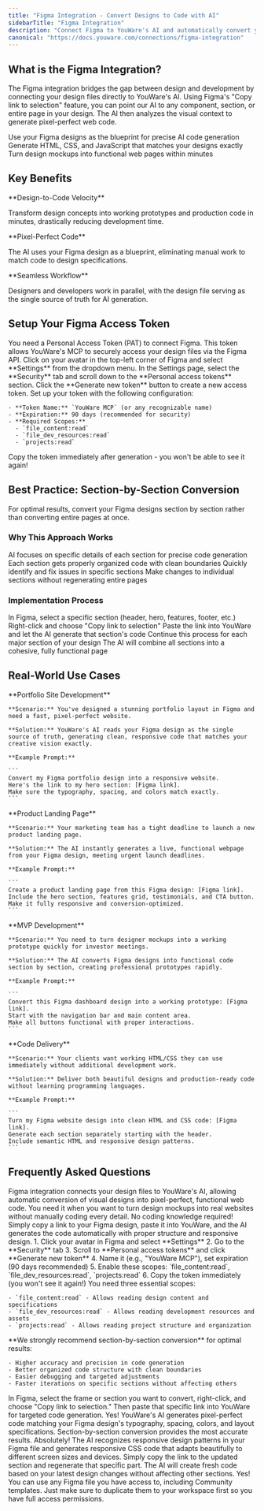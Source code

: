 ```yaml
---
title: "Figma Integration - Convert Designs to Code with AI"
sidebarTitle: "Figma Integration"
description: "Connect Figma to YouWare's AI and automatically convert your designs into pixel-perfect, responsive web code. Complete setup guide and best practices."
canonical: "https://docs.youware.com/connections/figma-integration"
---
```


## What is the Figma Integration?

The Figma integration bridges the gap between design and development by connecting your design files directly to YouWare's AI. Using Figma's "Copy link to selection" feature, you can point our AI to any component, section, or entire page in your design. The AI then analyzes the visual context to generate pixel-perfect web code.

<CardGroup cols={3}>
  <Card title="Design-First Approach" icon="brush">
    Use your Figma designs as the blueprint for precise AI code generation
  </Card>
  <Card title="Pixel-Perfect Output" icon="square">
    Generate HTML, CSS, and JavaScript that matches your designs exactly
  </Card>
  <Card title="Instant Conversion" icon="zap">
    Turn design mockups into functional web pages within minutes
  </Card>
</CardGroup>

## Key Benefits

<Card title="Accelerated Development" icon="rocket">
  **Design-to-Code Velocity**

  Transform design concepts into working prototypes and production code in minutes, drastically reducing development time.
</Card>

<Card title="Perfect Accuracy" icon="check">
  **Pixel-Perfect Code**

  The AI uses your Figma design as a blueprint, eliminating manual work to match code to design specifications.
</Card>

<Card title="Team Collaboration" icon="users">
  **Seamless Workflow**

  Designers and developers work in parallel, with the design file serving as the single source of truth for AI generation.
</Card>

## Setup Your Figma Access Token

<Warning>
  You need a Personal Access Token (PAT) to connect Figma. This token allows YouWare's MCP to securely access your design files via the Figma API.
</Warning>

<Steps>
  <Step title="Access Profile Settings">
    Click on your avatar in the top-left corner of Figma and select **Settings** from the dropdown menu.
  </Step>
  <Step title="Navigate to Security">
    In the Settings page, select the **Security** tab and scroll down to the **Personal access tokens** section.
  </Step>
  <Step title="Generate New Token">
    Click the **Generate new token** button to create a new access token.
  </Step>
  <Step title="Configure Token Settings">
    Set up your token with the following configuration:

    - **Token Name:** `YouWare MCP` (or any recognizable name)
    - **Expiration:** 90 days (recommended for security)
    - **Required Scopes:**
      - `file_content:read`
      - `file_dev_resources:read`
      - `projects:read`
  </Step>
  <Step title="Save Token Securely">
    <Note>
      Copy the token immediately after generation - you won't be able to see it again!
    </Note>
  </Step>
</Steps>

## Best Practice: Section-by-Section Conversion

<Tip>
  For optimal results, convert your Figma designs section by section rather than converting entire pages at once.
</Tip>

### Why This Approach Works

<CardGroup cols={2}>
  <Card title="Higher Accuracy" icon="star">
    AI focuses on specific details of each section for precise code generation
  </Card>
  <Card title="Better Structure" icon="box">
    Each section gets properly organized code with clean boundaries
  </Card>
  <Card title="Easier Debugging" icon="bug">
    Quickly identify and fix issues in specific sections
  </Card>
  <Card title="Faster Iterations" icon="chevrons-right">
    Make changes to individual sections without regenerating entire pages
  </Card>
</CardGroup>

### Implementation Process

<Steps>
  <Step title="Select Design Section">
    In Figma, select a specific section (header, hero, features, footer, etc.)
  </Step>
  <Step title="Copy Section Link">
    Right-click and choose "Copy link to selection"
  </Step>
  <Step title="Generate Code">
    Paste the link into YouWare and let the AI generate that section's code
  </Step>
  <Step title="Repeat for Each Section">
    Continue this process for each major section of your design
  </Step>
  <Step title="Assemble Final Page">
    The AI will combine all sections into a cohesive, fully functional page
  </Step>
</Steps>

## Real-World Use Cases

<Tabs>
  <Tab title="Pro Creator">
    **Portfolio Site Development**

    **Scenario:** You've designed a stunning portfolio layout in Figma and need a fast, pixel-perfect website.

    **Solution:** YouWare's AI reads your Figma design as the single source of truth, generating clean, responsive code that matches your creative vision exactly.

    **Example Prompt:**

    ```
    Convert my Figma portfolio design into a responsive website. 
    Here's the link to my hero section: [Figma link]. 
    Make sure the typography, spacing, and colors match exactly.
    ```
  </Tab>
  <Tab title="Small Business">
    **Product Landing Page**

    **Scenario:** Your marketing team has a tight deadline to launch a new product landing page.

    **Solution:** The AI instantly generates a live, functional webpage from your Figma design, meeting urgent launch deadlines.

    **Example Prompt:**

    ```
    Create a product landing page from this Figma design: [Figma link]. 
    Include the hero section, features grid, testimonials, and CTA button. 
    Make it fully responsive and conversion-optimized.
    ```
  </Tab>
  <Tab title="Startup Founder">
    **MVP Development**

    **Scenario:** You need to turn designer mockups into a working prototype quickly for investor meetings.

    **Solution:** The AI converts Figma designs into functional code section by section, creating professional prototypes rapidly.

    **Example Prompt:**

    ```
    Convert this Figma dashboard design into a working prototype: [Figma link]. 
    Start with the navigation bar and main content area. 
    Make all buttons functional with proper interactions.
    ```
  </Tab>
  <Tab title="Freelance Designer">
    **Code Delivery**

    **Scenario:** Your clients want working HTML/CSS they can use immediately without additional development work.

    **Solution:** Deliver both beautiful designs and production-ready code without learning programming languages.

    **Example Prompt:**

    ```
    Turn my Figma website design into clean HTML and CSS code: [Figma link]. 
    Generate each section separately starting with the header.
    Include semantic HTML and responsive design patterns.
    ```
  </Tab>
</Tabs>

## Frequently Asked Questions

<AccordionGroup>
  <Accordion title="What is Figma integration and why do I need it?">
    Figma integration connects your design files to YouWare's AI, allowing automatic conversion of visual designs into pixel-perfect, functional web code. You need it when you want to turn design mockups into real websites without manually coding every detail.
  </Accordion>
  <Accordion title="Do I need coding knowledge to use this?">
    No coding knowledge required! Simply copy a link to your Figma design, paste it into YouWare, and the AI generates the code automatically with proper structure and responsive design.
  </Accordion>
  <Accordion title="How do I get a Figma Personal Access Token?">
    1. Click your avatar in Figma and select **Settings**
    2. Go to the **Security** tab
    3. Scroll to **Personal access tokens** and click **Generate new token**
    4. Name it (e.g., "YouWare MCP"), set expiration (90 days recommended)
    5. Enable these scopes: `file_content:read`, `file_dev_resources:read`, `projects:read`
    6. Copy the token immediately (you won't see it again!)
  </Accordion>
  <Accordion title="What Figma permissions do I need?">
    You need three essential scopes:

    - `file_content:read` - Allows reading design content and specifications
    - `file_dev_resources:read` - Allows reading development resources and assets
    - `projects:read` - Allows reading project structure and organization
  </Accordion>
  <Accordion title="Should I convert entire pages or sections?">
    **We strongly recommend section-by-section conversion** for optimal results:

    - Higher accuracy and precision in code generation
    - Better organized code structure with clean boundaries
    - Easier debugging and targeted adjustments
    - Faster iterations on specific sections without affecting others
  </Accordion>
  <Accordion title="How do I copy a link to a specific section?">
    In Figma, select the frame or section you want to convert, right-click, and choose "Copy link to selection." Then paste that specific link into YouWare for targeted code generation.
  </Accordion>
  <Accordion title="Will the generated code match my design exactly?">
    Yes! YouWare's AI generates pixel-perfect code matching your Figma design's typography, spacing, colors, and layout specifications. Section-by-section conversion provides the most accurate results.
  </Accordion>
  <Accordion title="Does it work with responsive designs?">
    Absolutely! The AI recognizes responsive design patterns in your Figma file and generates responsive CSS code that adapts beautifully to different screen sizes and devices.
  </Accordion>
  <Accordion title="What if I update my design later?">
    Simply copy the link to the updated section and regenerate that specific part. The AI will create fresh code based on your latest design changes without affecting other sections.
  </Accordion>
  <Accordion title="Can I use Community templates?">
    Yes! You can use any Figma file you have access to, including Community templates. Just make sure to duplicate them to your workspace first so you have full access permissions.
  </Accordion>
</AccordionGroup>